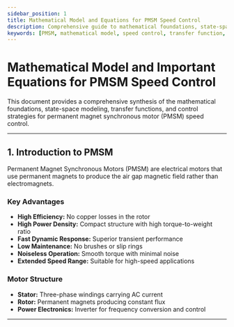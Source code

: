 ```yaml
---
sidebar_position: 1
title: Mathematical Model and Equations for PMSM Speed Control
description: Comprehensive guide to mathematical foundations, state-space models, and control strategies for permanent magnet synchronous motor speed control.
keywords: [PMSM, mathematical model, speed control, transfer function, PI controller, fuzzy logic]
---
```


# Mathematical Model and Important Equations for PMSM Speed Control

This document provides a comprehensive synthesis of the mathematical foundations, state-space modeling, transfer functions, and control strategies for permanent magnet synchronous motor (PMSM) speed control.

---

## 1. Introduction to PMSM

Permanent Magnet Synchronous Motors (PMSM) are electrical motors that use permanent magnets to produce the air gap magnetic field rather than electromagnets.

### Key Advantages

- **High Efficiency:** No copper losses in the rotor
- **High Power Density:** Compact structure with high torque-to-weight ratio
- **Fast Dynamic Response:** Superior transient performance
- **Low Maintenance:** No brushes or slip rings
- **Noiseless Operation:** Smooth torque with minimal noise
- **Extended Speed Range:** Suitable for high-speed applications

### Motor Structure

- **Stator:** Three-phase windings carrying AC current
- **Rotor:** Permanent magnets producing constant flux
- **Power Electronics:** Inverter for frequency conversion and control

---

